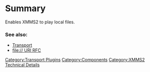{{ComponentHeader}}

=Summary=
Enables XMMS2 to play local files.

===See also:===
* [[Component:Transport | Transport]]
* [http://www.rfc-editor.org/rfc/rfc1738.txt file:// URI RFC]

[[Category:Transport Plugins]]
[[Category:Components]]
[[Category:XMMS2 Technical Details]]